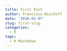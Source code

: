 ```yaml
---
title: First Post
author: Francisco Bischoff
date: '2020-03-07'
slug: first-slug
categories:
  - R
tags:
  - R Markdown
---
```

